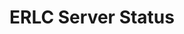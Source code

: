 ---
title: "ERLC Server Status"
description: "Learn about Ducky's ERLC Server Status module and how to configure it."
---